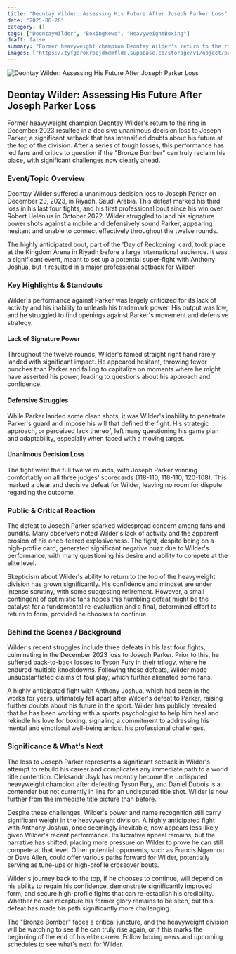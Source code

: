 ```yaml
---
title: "Deontay Wilder: Assessing His Future After Joseph Parker Loss"
date: "2025-06-28"
category: []
tags: ["DeontayWilder", "BoxingNews", "HeavyweightBoxing"]
draft: false
summary: "Former heavyweight champion Deontay Wilder's return to the ring in December 2023 resulted in a decisive unanimous decision loss to Joseph Parker, a significant setback that has intensified doubts about his future at the top of the division. After a series of tough losses, this performance has led fans and critics to question if the \"Bronze Bomber\" can truly reclaim his place, with significant challenges now clearly ahead."
images: ["https://tyfgdrokrbpjdmdmfldd.supabase.co/storage/v1/object/public/image/2025-06-28-17-48-28-681-04-00.jpg"]
---
```



![Deontay Wilder: Assessing His Future After Joseph Parker Loss](https://tyfgdrokrbpjdmdmfldd.supabase.co/storage/v1/object/public/image/2025-06-28-17-48-28-681-04-00.jpg)

## Deontay Wilder: Assessing His Future After Joseph Parker Loss

Former heavyweight champion Deontay Wilder's return to the ring in December 2023 resulted in a decisive unanimous decision loss to Joseph Parker, a significant setback that has intensified doubts about his future at the top of the division. After a series of tough losses, this performance has led fans and critics to question if the "Bronze Bomber" can truly reclaim his place, with significant challenges now clearly ahead.

### Event/Topic Overview

Deontay Wilder suffered a unanimous decision loss to Joseph Parker on December 23, 2023, in Riyadh, Saudi Arabia. This defeat marked his third loss in his last four fights, and his first professional bout since his win over Robert Helenius in October 2022. Wilder struggled to land his signature power shots against a mobile and defensively sound Parker, appearing hesitant and unable to connect effectively throughout the twelve rounds.

The highly anticipated bout, part of the 'Day of Reckoning' card, took place at the Kingdom Arena in Riyadh before a large international audience. It was a significant event, meant to set up a potential super-fight with Anthony Joshua, but it resulted in a major professional setback for Wilder.

### Key Highlights & Standouts

Wilder's performance against Parker was largely criticized for its lack of activity and his inability to unleash his trademark power. His output was low, and he struggled to find openings against Parker's movement and defensive strategy.

#### Lack of Signature Power

Throughout the twelve rounds, Wilder's famed straight right hand rarely landed with significant impact. He appeared hesitant, throwing fewer punches than Parker and failing to capitalize on moments where he might have asserted his power, leading to questions about his approach and confidence.

#### Defensive Struggles

While Parker landed some clean shots, it was Wilder's inability to penetrate Parker's guard and impose his will that defined the fight. His strategic approach, or perceived lack thereof, left many questioning his game plan and adaptability, especially when faced with a moving target.

#### Unanimous Decision Loss

The fight went the full twelve rounds, with Joseph Parker winning comfortably on all three judges' scorecards (118-110, 118-110, 120-108). This marked a clear and decisive defeat for Wilder, leaving no room for dispute regarding the outcome.

### Public & Critical Reaction

The defeat to Joseph Parker sparked widespread concern among fans and pundits. Many observers noted Wilder's lack of activity and the apparent erosion of his once-feared explosiveness. The fight, despite being on a high-profile card, generated significant negative buzz due to Wilder's performance, with many questioning his desire and ability to compete at the elite level.

Skepticism about Wilder's ability to return to the top of the heavyweight division has grown significantly. His confidence and mindset are under intense scrutiny, with some suggesting retirement. However, a small contingent of optimistic fans hopes this humbling defeat might be the catalyst for a fundamental re-evaluation and a final, determined effort to return to form, provided he chooses to continue.

### Behind the Scenes / Background

Wilder's recent struggles include three defeats in his last four fights, culminating in the December 2023 loss to Joseph Parker. Prior to this, he suffered back-to-back losses to Tyson Fury in their trilogy, where he endured multiple knockdowns. Following these defeats, Wilder made unsubstantiated claims of foul play, which further alienated some fans.

A highly anticipated fight with Anthony Joshua, which had been in the works for years, ultimately fell apart after Wilder's defeat to Parker, raising further doubts about his future in the sport. Wilder has publicly revealed that he has been working with a sports psychologist to help him heal and rekindle his love for boxing, signaling a commitment to addressing his mental and emotional well-being amidst his professional challenges.

### Significance & What's Next

The loss to Joseph Parker represents a significant setback in Wilder's attempt to rebuild his career and complicates any immediate path to a world title contention. Oleksandr Usyk has recently become the undisputed heavyweight champion after defeating Tyson Fury, and Daniel Dubois is a contender but not currently in line for an undisputed title shot. Wilder is now further from the immediate title picture than before.

Despite these challenges, Wilder's power and name recognition still carry significant weight in the heavyweight division. A highly anticipated fight with Anthony Joshua, once seemingly inevitable, now appears less likely given Wilder's recent performance. Its lucrative appeal remains, but the narrative has shifted, placing more pressure on Wilder to prove he can still compete at that level. Other potential opponents, such as Francis Ngannou or Dave Allen, could offer various paths forward for Wilder, potentially serving as tune-ups or high-profile crossover bouts.

Wilder's journey back to the top, if he chooses to continue, will depend on his ability to regain his confidence, demonstrate significantly improved form, and secure high-profile fights that can re-establish his credibility. Whether he can recapture his former glory remains to be seen, but this defeat has made his path significantly more challenging.

The "Bronze Bomber" faces a critical juncture, and the heavyweight division will be watching to see if he can truly rise again, or if this marks the beginning of the end of his elite career. Follow boxing news and upcoming schedules to see what's next for Wilder.


